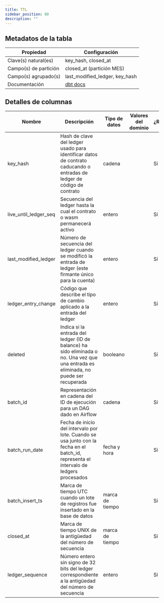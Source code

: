 ```yaml
---
title: TTL
sidebar_position: 80
description: ""
---
```


<div className="scoped-data-dictionary-table">

## Metadatos de la tabla

| Propiedad             | Configuración                                                                                      |
| --------------------- | -------------------------------------------------------------------------------------------------- |
| Clave(s) natural(es)  | key_hash, closed_at                                                                                |
| Campo(s) de partición | closed_at (partición MES)                                                                          |
| Campo(s) agrupado(s)  | last_modified_ledger, key_hash                                                                     |
| Documentación         | [dbt docs](http://www.stellar-dbt-docs.com/#!/source/source.stellar_dbt_public.crypto_stellar.ttl) |

## Detalles de columnas

| Nombre                | Descripción                                                                                                                            | Tipo de datos   | Valores del dominio | ¿Requerido? | Notas |
| --------------------- | -------------------------------------------------------------------------------------------------------------------------------------- | --------------- | ------------------- | ----------- | ----- |
| key_hash              | Hash de clave del ledger usado para identificar datos de contrato caducando o entradas de ledger de código de contrato                 | cadena          |                     | Sí          |       |
| live_until_ledger_seq | Secuencia del ledger hasta la cual el contrato o wasm permanecerá activo                                                               | entero          |                     | Sí          |       |
| last_modified_ledger  | Número de secuencia del ledger cuando se modificó la entrada de ledger (este firmante único para la cuenta)                            | entero          |                     | Sí          |       |
| ledger_entry_change   | Código que describe el tipo de cambio aplicado a la entrada del ledger                                                                 | entero          |                     | Sí          |       |
| deleted               | Indica si la entrada del ledger (ID de balance) ha sido eliminada o no. Una vez que una entrada es eliminada, no puede ser recuperada  | booleano        |                     | Sí          |       |
| batch_id              | Representación en cadena del ID de ejecución para un DAG dado en Airflow                                                               | cadena          |                     | Sí          |       |
| batch_run_date        | Fecha de inicio del intervalo por lote. Cuando se usa junto con la fecha en el batch_id, representa el intervalo de ledgers procesados | fecha y hora    |                     | Sí          |       |
| batch_insert_ts       | Marca de tiempo UTC cuando un lote de registros fue insertado en la base de datos                                                      | marca de tiempo |                     | Sí          |       |
| closed_at             | Marca de tiempo UNIX de la antigüedad del número de secuencia                                                                          | marca de tiempo |                     | Sí          |       |
| ledger_sequence       | Número entero sin signo de 32 bits del ledger correspondiente a la antigüedad del número de secuencia                                  | entero          |                     | Sí          |       |

</div>
